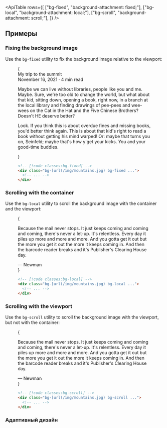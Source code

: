 

<ApiTable
  rows={[
    ["bg-fixed", "background-attachment: fixed;"],
    ["bg-local", "background-attachment: local;"],
    ["bg-scroll", "background-attachment: scroll;"],
  ]}
/>

## Примеры

### Fixing the background image

Use the `bg-fixed` utility to fix the background image relative to the viewport:

<Figure hint="Scroll the content to see the background image fixed in place">

<Example padding={false}>
  {
    <div className="mx-auto h-80 overflow-y-scroll border-x border-x-gray-200 bg-[url('https://images.unsplash.com/photo-1554629947-334ff61d85dc?ixid=MnwxMjA3fDB8MHxwaG90by1wYWdlfHx8fGVufDB8fHx8&ixlib=rb-1.2.1&auto=format&fit=crop&w=1200&h=800&q=80')] bg-cover bg-[center_-100px] dark:border-gray-800">
      <div className="mt-45">
        <div className="border-x border-x-gray-200 bg-white p-4 text-gray-500 sm:p-8 dark:border-x-gray-800 dark:bg-gray-900 dark:text-gray-400">
          <div className="font-inter text-2xl font-extrabold tracking-tight text-black dark:text-white">
            My trip to the summit
          </div>
          <div className="mt-1 text-sm font-medium text-gray-500">November 16, 2021 · 4 min read</div>
          <p className="mt-4 leading-7">
            Maybe we can live without libraries, people like you and me. Maybe. Sure, we're too old to change the world,
            but what about that kid, sitting down, opening a book, right now, in a branch at the local library and
            finding drawings of pee-pees and wee-wees on the Cat in the Hat and the Five Chinese Brothers? Doesn't HE
            deserve better?
          </p>
          <p className="mt-4 leading-7">
            Look. If you think this is about overdue fines and missing books, you'd better think again. This is about
            that kid's right to read a book without getting his mind warped! Or: maybe that turns you on, Seinfeld;
            maybe that's how y'get your kicks. You and your good-time buddies.
          </p>
        </div>
      </div>
    </div>
  }
</Example>

```html
<!-- [!code classes:bg-fixed] -->
<div class="bg-[url(/img/mountains.jpg) bg-fixed ...">
  <!-- ... -->
</div>
```

</Figure>

### Scrolling with the container

Use the `bg-local` utility to scroll the background image with the container and the viewport:

<Figure hint="Scroll the content to see the background image scroll with the container">

<Example padding={false}>
  {
    <div>
      <div className="h-64 overflow-y-scroll bg-[url('https://images.unsplash.com/photo-1554629947-334ff61d85dc?ixid=MnwxMjA3fDB8MHxwaG90by1wYWdlfHx8fGVufDB8fHx8&ixlib=rb-1.2.1&auto=format&fit=crop&w=1000&h=666&q=80')] bg-cover bg-local">
        <div className="min-h-full bg-black/40 p-8 sm:px-16 sm:py-12">
          <p className="text-center font-serif text-xl leading-6 text-white italic sm:text-2xl sm:leading-8">
            Because the mail never stops. It just keeps coming and coming and coming, there's never a let-up. It's
            relentless. Every day it piles up more and more and more. And you gotta get it out but the more you get it
            out the more it keeps coming in. And then the barcode reader breaks and it's Publisher's Clearing House day.
          </p>
          <div className="font-inter mt-6 text-center text-sm font-bold text-white sm:text-base">&mdash; Newman</div>
        </div>
      </div>
    </div>
  }
</Example>

```html
<!-- [!code classes:bg-local] -->
<div class="bg-[url(/img/mountains.jpg) bg-local ...">
  <!-- ... -->
</div>
```

</Figure>

### Scrolling with the viewport

Use the `bg-scroll` utility to scroll the background image with the viewport, but not with the container:

<Figure hint="Scroll the content to see the background image fixed in the container">

<Example padding={false}>
  {
    <div>
      <div className="h-64 overflow-y-scroll bg-[url('https://images.unsplash.com/photo-1554629947-334ff61d85dc?ixid=MnwxMjA3fDB8MHxwaG90by1wYWdlfHx8fGVufDB8fHx8&ixlib=rb-1.2.1&auto=format&fit=crop&w=1000&h=666&q=80')] bg-cover bg-scroll">
        <div className="min-h-full bg-black/40 p-8 sm:px-16 sm:py-12">
          <p className="text-center font-serif text-xl leading-6 text-white italic sm:text-2xl sm:leading-8">
            Because the mail never stops. It just keeps coming and coming and coming, there's never a let-up. It's
            relentless. Every day it piles up more and more and more. And you gotta get it out but the more you get it
            out the more it keeps coming in. And then the barcode reader breaks and it's Publisher's Clearing House day.
          </p>
          <div className="font-inter mt-6 text-center text-sm font-bold text-white sm:text-base">&mdash; Newman</div>
        </div>
      </div>
    </div>
  }
</Example>

```html
<!-- [!code classes:bg-scroll] -->
<div class="bg-[url(/img/mountains.jpg) bg-scroll ...">
  <!-- ... -->
</div>
```

</Figure>

### Адаптивный дизайн

<ResponsiveDesign property="background-attachment" defaultClass="bg-local" featuredClass="bg-fixed" />

